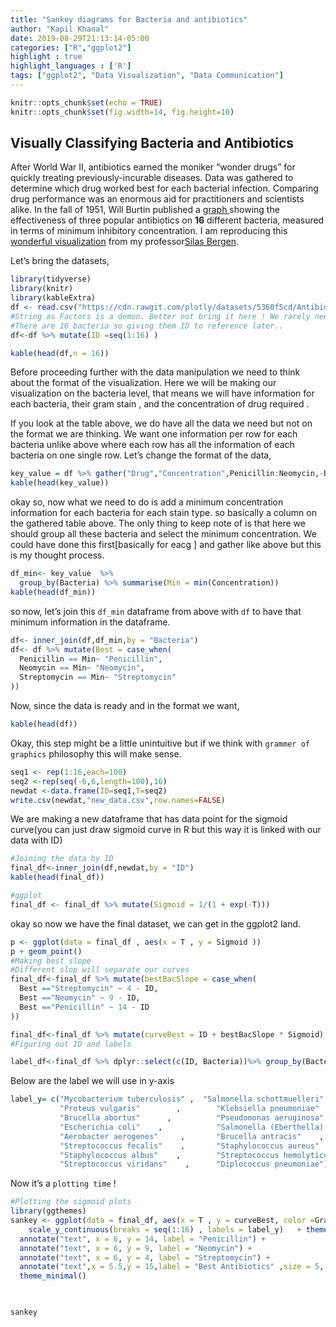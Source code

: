 ```yaml
---
title: "Sankey diagrams for Bacteria and antibiotics"
author: "Kapil Khanal"
date: 2019-08-29T21:13:14-05:00
categories: ["R","ggplot2"]
highlight : true
highlight_languages : ['R']
tags: ["ggplot2", "Data Visualization", "Data Communication"]
---
```


```r
knitr::opts_chunk$set(echo = TRUE)
knitr::opts_chunk$set(fig.width=14, fig.height=10) 
```

## Visually Classifying Bacteria and Antibiotics
After World War II, antibiotics earned the moniker “wonder drugs” for quickly treating previously-incurable diseases. Data was gathered to determine which drug worked best for each bacterial infection. Comparing drug performance was an enormous aid for practitioners and scientists alike. In the fall of 1951, Will Burtin published a <a href = "https://mbostock.github.io/protovis/ex/antibiotics-burtin.html">graph </a> showing the effectiveness of three popular antibiotics on <B>16</B> different bacteria, measured in terms of minimum inhibitory concentration. 
I am reproducing this <a href = "https://www.dropbox.com/s/68ahri9xnnabce4/Bacteria-sigmoid-howto.docx?dl=0">wonderful visualization</a> from my professor<a href = "http://driftlessdata.space/">Silas Bergen</a>.

Let's bring the datasets,

```r
library(tidyverse)
library(knitr)
library(kableExtra)
df <- read.csv("https://cdn.rawgit.com/plotly/datasets/5360f5cd/Antibiotics.csv", stringsAsFactors = F)
#String as Factors is a demon. Better not bring it here ! We rarely need that beast.
#There are 16 bacteria so giving them ID to reference later..
df<-df %>% mutate(ID =seq(1:16) )
```
```r
kable(head(df,n = 16))
```
Before proceeding further with the data manipulation we need to think about the format of the visualization. Here we will be making our visualization on the bacteria level, that means we will have information for each bacteria, their gram stain , and the concentration of drug required .

If you look at the table above, we do have all the data we need but not on the format we are thinking. We want one information per row for each bacteria unlike above where each row has all the information of each bacteria on one single row. 
Let's change the format of the data, 
```r
key_value = df %>% gather("Drug","Concentration",Penicillin:Neomycin,-Bacteria)
kable(head(key_value))
```
okay so, now what we need to do is add a minimum concentration information for each bacteria for each stain type. so basically a column on the gathered table above. The only thing to keep note of is that here we should group all these bacteria and select the minimum concentration. We could have done this first[basically for eacg ] and gather like above but this is my thought process.  
```r
df_min<- key_value  %>% 
  group_by(Bacteria) %>% summarise(Min = min(Concentration))
kable(head(df_min))
```

so now, let's join this `df_min` dataframe from above with `df` to have that minimum information in the dataframe.

```r
df<- inner_join(df,df_min,by = "Bacteria")
df<- df %>% mutate(Best = case_when(
  Penicillin == Min~ "Penicillin",
  Neomycin == Min~ "Neomycin",
  Streptomycin == Min~ "Streptomycin"
))
```
 Now, since the data is ready and in the format we want, 
```r
kable(head(df))
```
 
Okay, this step might be a little unintuitive but if we think with `grammer of graphics` philosophy this will make sense. 
```r
seq1 <- rep(1:16,each=100)
seq2 <-rep(seq(-6,6,length=100),16)
newdat <-data.frame(ID=seq1,T=seq2)
write.csv(newdat,"new_data.csv",row.names=FALSE)
```

We are making a new dataframe that has data point for the sigmoid curve(you can just draw sigmoid curve in R but this way it is linked with our data with ID)
```r
#Joining the data by ID
final_df<-inner_join(df,newdat,by = "ID")
kable(head(final_df))
```

```r
#ggplot
final_df <- final_df %>% mutate(Sigmoid = 1/(1 + exp(-T)))
```

okay so now we have the final dataset, we can get in the ggplot2 land. 

```r
p <- ggplot(data = final_df , aes(x = T , y = Sigmoid ))
p + geom_point() 
#Making best slope
#Different slop will separate our curves
final_df<-final_df %>% mutate(bestBacSlope = case_when(
  Best =="Streptomycin" ~ 4 - ID,
  Best =="Neomycin" ~ 9 - ID,
  Best =="Penicillin" ~ 14 - ID
))
```


```r
final_df<-final_df %>% mutate(curveBest = ID + bestBacSlope * Sigmoid)
#Figuring out ID and labels

label_df<-final_df %>% dplyr::select(c(ID, Bacteria))%>% group_by(Bacteria,ID) %>% summarise(count = n()) %>% dplyr::select(Bacteria,ID) %>% arrange(ID)

```
Below are the label we will use in y-axis
```r
label_y= c("Mycobacterium tuberculosis" ,  "Salmonella schottmuelleri"  ,    
           "Proteus vulgaris"        ,        "Klebsiella pneumoniae"  ,        
           "Brucella abortus"      ,          "Pseudomonas aeruginosa"    ,     
           "Escherichia coli"    ,            "Salmonella (Eberthella) typhosa",
           "Aerobacter aerogenes"     ,       "Brucella antracis"    ,          
           "Streptococcus fecalis"    ,       "Staphylococcus aureus"      ,    
           "Staphylococcus albus"    ,        "Streptococcus hemolyticus"      ,
           "Streptococcus viridans"    ,      "Diplococcus pneumoniae")
```

Now it's a `plotting time` !

```r
#Plotting the sigmoid plots
library(ggthemes)
sankey <- ggplot(data = final_df, aes(x = T , y = curveBest, color =Gram,size = Min,alpha = 0.9,group = Bacteria)) + geom_line() +scale_fill_manual(values=c("green","red")) + 
    scale_y_continuous(breaks = seq(1:16) , labels = label_y)   + theme(axis.title.y = element_blank() , axis.line.x  = element_blank() , axis.ticks.x = element_blank(), axis.title.x =element_blank() , axis.text.x.bottom = element_blank() ) + 
  annotate("text", x = 6, y = 14, label = "Penicillin") +
  annotate("text", x = 6, y = 9, label = "Neomycin") +
  annotate("text", x = 6, y = 4, label = "Streptomycin") +
  annotate("text",x = 5.5,y = 15,label = "Best Antibiotics" ,size = 5, colour = 'blue')+
  theme_minimal()

 
```


```r
sankey
```

